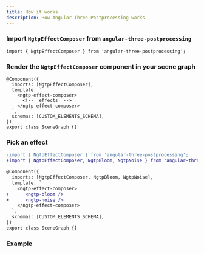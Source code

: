 ```yaml
---
title: How it works
description: How Angular Three Postprocessing works
---
```



### Import `NgtpEffectComposer` from `angular-three-postprocessing`

```angular-ts
import { NgtpEffectComposer } from 'angular-three-postprocessing';
```

### Render the `NgtpEffectComposer` component in your scene graph

```angular-ts
@Component({
  imports: [NgtpEffectComposer],
  template: `
    <ngtp-effect-composer>
      <!--  effects  -->
    </ngtp-effect-composer>
  `,
  schemas: [CUSTOM_ELEMENTS_SCHEMA],
})
export class SceneGraph {}
```

### Pick an effect

```diff lang="angular-ts"
-import { NgtpEffectComposer } from 'angular-three-postprocessing';
+import { NgtpEffectComposer, NgtpBloom, NgtpNoise } from 'angular-three-postprocessing';

@Component({
  imports: [NgtpEffectComposer, NgtpBloom, NgtpNoise],
  template: `
    <ngtp-effect-composer>
+      <ngtp-bloom />
+      <ngtp-noise />
    </ngtp-effect-composer>
  `,
  schemas: [CUSTOM_ELEMENTS_SCHEMA],
})
export class SceneGraph {}
```

### Example

<Tabs>
 <TabItem label="Preview">
  <div class="h-96 w-full border border-dashed border-accent-500 rounded">
   <PostprocessingSample client:only />
  </div>
 </TabItem>
 <TabItem label="Code">
  <Code code={content} lang="angular-ts" />
 </TabItem>
</Tabs>
